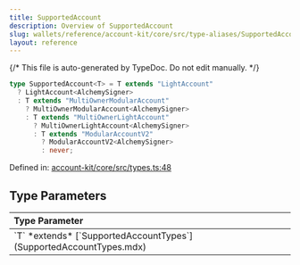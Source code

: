 ```yaml
---
title: SupportedAccount
description: Overview of SupportedAccount
slug: wallets/reference/account-kit/core/src/type-aliases/SupportedAccount
layout: reference
---
```


{/* This file is auto-generated by TypeDoc. Do not edit manually. */}

```ts
type SupportedAccount<T> = T extends "LightAccount"
  ? LightAccount<AlchemySigner>
  : T extends "MultiOwnerModularAccount"
    ? MultiOwnerModularAccount<AlchemySigner>
    : T extends "MultiOwnerLightAccount"
      ? MultiOwnerLightAccount<AlchemySigner>
      : T extends "ModularAccountV2"
        ? ModularAccountV2<AlchemySigner>
        : never;
```

Defined in: [account-kit/core/src/types.ts:48](https://github.com/alchemyplatform/aa-sdk/blob/9f926c402d1661309abbf8eae8431e52e8c5e53f/account-kit/core/src/types.ts#L48)

## Type Parameters

<table>
  <thead>
    <tr>
      <th align="left">Type Parameter</th>
    </tr>
  </thead>

  <tbody>
    <tr>
      <td>
        `T` *extends* [`SupportedAccountTypes`](SupportedAccountTypes.mdx)
      </td>
    </tr>
  </tbody>
</table>

